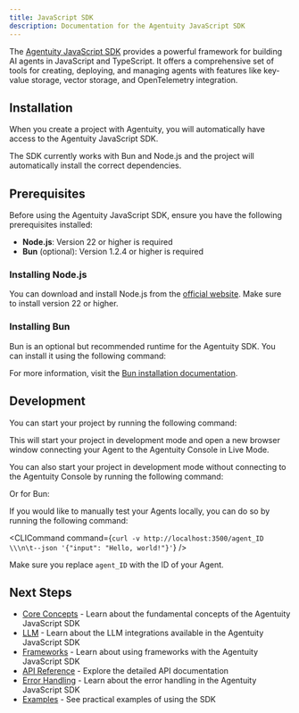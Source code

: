 ```yaml
---
title: JavaScript SDK
description: Documentation for the Agentuity JavaScript SDK
---
```


The [Agentuity JavaScript SDK](https://github.com/agentuity/sdk-js) provides a powerful framework for building AI agents in JavaScript and TypeScript. It offers a comprehensive set of tools for creating, deploying, and managing agents with features like key-value storage, vector storage, and OpenTelemetry integration.

## Installation

When you create a project with Agentuity, you will automatically have access to the Agentuity JavaScript SDK.

<CLICommand command="agentuity create" />

The SDK currently works with Bun and Node.js and the project will automatically install the correct dependencies.

## Prerequisites

Before using the Agentuity JavaScript SDK, ensure you have the following prerequisites installed:

- **Node.js**: Version 22 or higher is required
- **Bun** (optional): Version 1.2.4 or higher is required

### Installing Node.js

You can download and install Node.js from the [official website](https://nodejs.org/). Make sure to install version 22 or higher.

### Installing Bun

Bun is an optional but recommended runtime for the Agentuity SDK. You can install it using the following command:

<CLICommand command="curl -fsSL https://bun.sh/install | bash" />

For more information, visit the [Bun installation documentation](https://bun.sh/docs/installation).

## Development

You can start your project by running the following command:

<CLICommand command="agentuity dev" />

This will start your project in development mode and open a new browser window connecting your Agent to the Agentuity Console in Live Mode.

You can also start your project in development mode without connecting to the Agentuity Console by running the following command:

<CLICommand command="npm start" />

Or for Bun:

<CLICommand command="bun start" />

If you would like to manually test your Agents locally, you can do so by running the following command:

<CLICommand command={`curl -v http://localhost:3500/agent_ID \\\n\t--json '{"input": "Hello, world!"}'`} />

Make sure you replace `agent_ID` with the ID of your Agent.


## Next Steps

- [Core Concepts](/SDKs/javascript/core-concepts) - Learn about the fundamental concepts of the Agentuity JavaScript SDK
- [LLM](/SDKs/javascript/llm) - Learn about the LLM integrations available in the Agentuity JavaScript SDK
- [Frameworks](/SDKs/javascript/frameworks) - Learn about using frameworks with the Agentuity JavaScript SDK
- [API Reference](/SDKs/javascript/api-reference) - Explore the detailed API documentation
- [Error Handling](/SDKs/javascript/error-handling) - Learn about the error handling in the Agentuity JavaScript SDK
- [Examples](/SDKs/javascript/examples) - See practical examples of using the SDK
